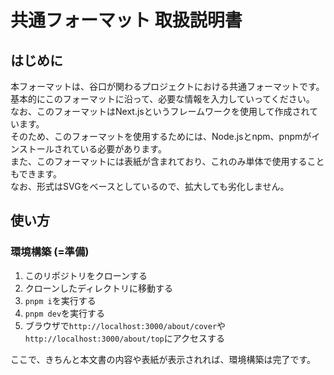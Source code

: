 
<CoverPage />

<div className='main'>

# 共通フォーマット 取扱説明書

## はじめに

本フォーマットは、谷口が関わるプロジェクトにおける共通フォーマットです。  
基本的にこのフォーマットに沿って、必要な情報を入力していってください。  
なお、このフォーマットはNext.jsというフレームワークを使用して作成されています。  
そのため、このフォーマットを使用するためには、Node.jsとnpm、pnpmがインストールされている必要があります。  
また、このフォーマットには表紙が含まれており、これのみ単体で使用することもできます。  
なお、形式はSVGをベースとしているので、拡大しても劣化しません。  

## 使い方
### 環境構築 (=準備)

1. このリポジトリをクローンする
2. クローンしたディレクトリに移動する
3. `pnpm i`を実行する
4. `pnpm dev`を実行する
5. ブラウザで`http://localhost:3000/about/cover`や`http://localhost:3000/about/top`にアクセスする

ここで、きちんと本文書の内容や表紙が表示されれば、環境構築は完了です。

</div>
